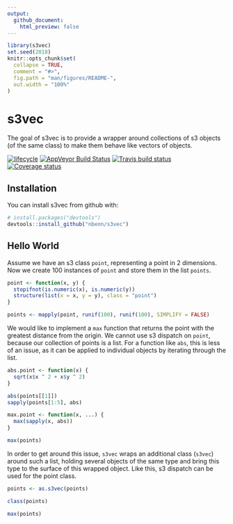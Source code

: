 ```yaml
---
output:
  github_document:
    html_preview: false
---
```


<!-- README.md is generated from README.Rmd. Please edit that file -->
<!-- build with rmarkdown::render("README.Rmd") -->

```r
library(s3vec)
set.seed(2018)
knitr::opts_chunk$set(
  collapse = TRUE,
  comment = "#>",
  fig.path = "man/figures/README-",
  out.width = "100%"
)
```
# s3vec

The goal of s3vec is to provide a wrapper around collections of s3 objects (of the same class) to make them behave like vectors of objects.

[![lifecycle](https://img.shields.io/badge/lifecycle-experimental-orange.svg)](https://img.shields.io/badge/lifecycle-experimental-orange.svg)
[![AppVeyor Build Status](https://ci.appveyor.com/api/projects/status/github/nbenn/s3vec?branch=master&svg=true)](https://ci.appveyor.com/project/nbenn/s3vec)
[![Travis build status](https://travis-ci.org/nbenn/s3vec.svg?branch=master)](https://travis-ci.org/nbenn/s3vec)
[![Coverage status](https://codecov.io/gh/nbenn/s3vec/branch/master/graph/badge.svg)](https://codecov.io/github/nbenn/s3vec?branch=master)

## Installation

You can install s3vec from github with:

```r
# install.packages("devtools")
devtools::install_github("nbenn/s3vec")
```

## Hello World

Assume we have an s3 class `point`, representing a point in 2 dimensions. Now we create 100 instances of `point` and store them in the list `points`.

```r
point <- function(x, y) {
  stopifnot(is.numeric(x), is.numeric(y))
  structure(list(x = x, y = y), class = "point")
}

points <- mapply(point, runif(100), runif(100), SIMPLIFY = FALSE)
```

We would like to implement a `max` function that returns the point with the greatest distance from the origin. We cannot use s3 dispatch on `point`, because our collection of points is a list. For a function like `abs`, this is less of an issue, as it can be applied to individual objects by iterating through the list. 

```r
abs.point <- function(x) {
  sqrt(x$x ^ 2 + x$y ^ 2)
}

abs(points[[1]])
sapply(points[1:5], abs)

max.point <- function(x, ...) {
  max(sapply(x, abs))
}

max(points)
```

In order to get around this issue, `s3vec` wraps an additional class (`s3vec`) around such a list, holding several objects of the same type and bring this type to the surface of this wrapped object. Like this, s3 dispatch can be used for the point class.

```r
points <- as.s3vec(points)

class(points)

max(points)
```
